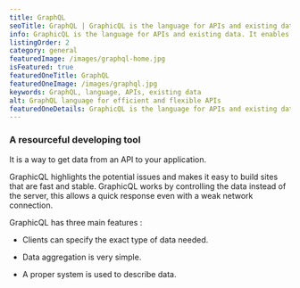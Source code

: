 ```yaml
---
title: GraphQL
seoTitle: GraphQL | GraphicQL is the language for APIs and existing data.
info: GraphicQL is the language for APIs and existing data. It enables you with the knowledge there is to run your website, app, or database properly.
listingOrder: 2
category: general
featuredImage: /images/graphql-home.jpg
isFeatured: true
featuredOneTitle: GraphQL
featuredOneImage: /images/graphql.jpg
keywords: GraphQL, language, APIs, existing data
alt: GraphQL language for efficient and flexible APIs
featuredOneDetails: GraphicQL is the language for APIs and existing data. It enables you with the knowledge there is to run your website, app, or database properly.
---
```


### A resourceful developing tool

It is a way to get data from an API to your application.

GraphicQL highlights the potential issues and makes it easy to build sites that are fast and stable. GraphicQL works by controlling the data instead of the server, this allows a quick response even with a weak network connection.

GraphicQL has three main features :

- Clients can specify the exact type of data needed.

- Data aggregation is very simple.

- A proper system is used to describe data.

